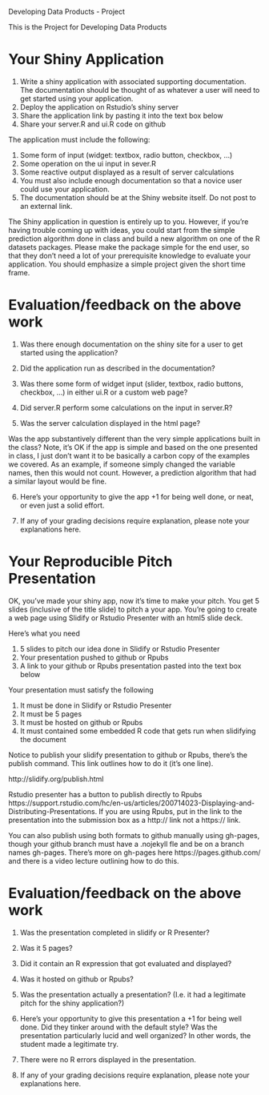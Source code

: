 Developing Data Products - Project

This is the Project for Developing Data Products

Your Shiny Application
========================================================

1. Write a shiny application with associated supporting documentation. The documentation should be thought of as whatever a user will need to get started using your application.
2. Deploy the application on Rstudio's shiny server
3. Share the application link by pasting it into the text box below
4. Share your server.R and ui.R code on github

The application must include the following:

1. Some form of input (widget: textbox, radio button, checkbox, ...)
2. Some operation on the ui input in sever.R
3. Some reactive output displayed as a result of server calculations
4. You must also include enough documentation so that a novice user could use your application.
5. The documentation should be at the Shiny website itself. Do not post to an external link.

The Shiny application in question is entirely up to you. However, if you're having trouble coming up with ideas, you could start from the simple prediction algorithm done in class and build a new algorithm on one of the R datasets packages. Please make the package simple for the end user, so that they don't need a lot of your prerequisite knowledge to evaluate your application. You should emphasize a simple project given the short time frame.

Evaluation/feedback on the above work
===

1. Was there enough documentation on the shiny site for a user to get started using the application?

2. Did the application run as described in the documentation?

3. Was there some form of widget input (slider, textbox, radio buttons, checkbox, ...) in either ui.R or a custom web page?

4. Did server.R perform some calculations on the input in server.R?

5. Was the server calculation displayed in the html page?

Was the app substantively different than the very simple applications built in the class? Note, it's OK if the app is simple and based on the one presented in class, I just don't want it to be basically a carbon copy of the examples we covered. As an example, if someone simply changed the variable names, then this would not count. However, a prediction algorithm that had a similar layout would be fine.

6. Here's your opportunity to give the app +1 for being well done, or neat, or even just a solid effort.

7. If any of your grading decisions require explanation, please note your explanations here.  

Your Reproducible Pitch Presentation
===

OK, you've made your shiny app, now it's time to make your pitch. You get 5 slides (inclusive of the title slide)  to pitch a your app. You're going to create a web page using Slidify or Rstudio Presenter with an html5 slide deck.

Here's what you need

1. 5 slides to pitch our idea done in Slidify or Rstudio Presenter
2. Your presentation pushed to github or Rpubs
3. A link to your github or Rpubs presentation pasted into the text box below

Your presentation must satisfy the following

1. It must be done in Slidify or Rstudio Presenter
2. It must be 5 pages
3. It must be hosted on github or Rpubs
4. It must contained some embedded R code that gets run when slidifying the document

Notice to publish your slidify presentation to github or Rpubs, there's the publish command. This link outlines how to do it (it's one line). 

http://slidify.org/publish.html


Rstudio presenter has a button to publish directly to Rpubs https://support.rstudio.com/hc/en-us/articles/200714023-Displaying-and-Distributing-Presentations. If you are using Rpubs, put in the link to the presentation into the submission box as a http:// link not a https:// link.


You can also publish using both formats to github manually using gh-pages, though your github branch must have a .nojekyll fle and be on a branch names gh-pages. There's more on gh-pages here https://pages.github.com/  and there is a video lecture outlining how to do this.

Evaluation/feedback on the above work
===

1. Was the presentation completed in slidify or R Presenter?

2. Was it 5 pages?

3. Did it contain an R expression that got evaluated and displayed?

4. Was it hosted on github or Rpubs?

5. Was the presentation actually a presentation? (I.e. it had a legitimate pitch for the shiny application?)

6. Here's your opportunity to give this presentation a +1 for being well done. Did they tinker around with the default style? Was the presentation particularly lucid and well organized? In other words, the student made a legitimate try.

7. There were no R errors displayed in the presentation.

8. If any of your grading decisions require explanation, please note your explanations here.  
